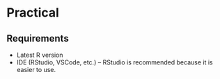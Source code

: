 # Practical 

## Requirements

- Latest R version
- IDE (RStudio, VSCode, etc.)
-- RStudio is recommended because it is easier to use.